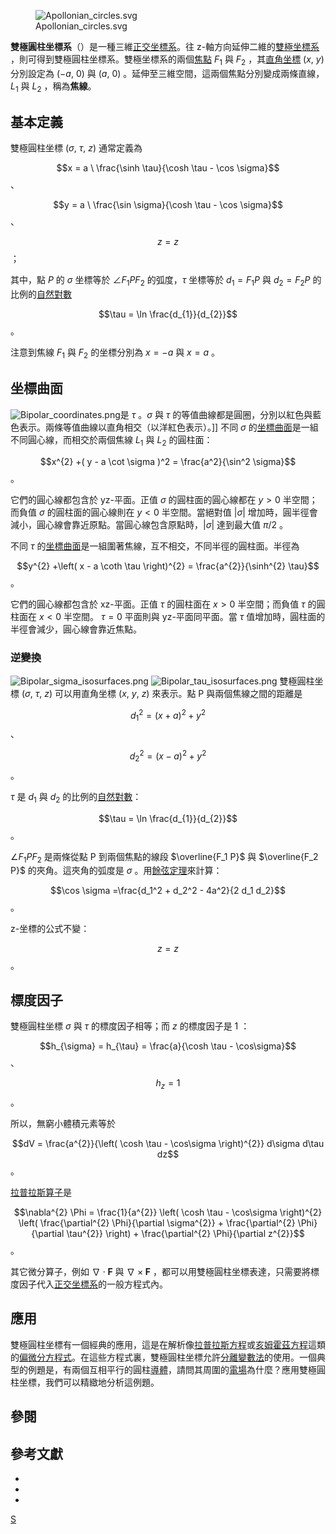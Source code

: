 [[File:Apollonian_circles.svg|thumb]]

'''雙極圓柱坐標系'''（{{lang-en|Bipolar cylindrical coordinates}}）是一種三維[[正交坐標系|正交坐標系]]。往 z-軸方向延伸二維的[[雙極坐標系|雙極坐標系]] ，則可得到雙極圓柱坐標系。雙極坐標系的兩個[[焦點|焦點]] <math>F_{1}</math> 與 <math>F_{2}</math> ，其[[直角坐標|直角坐標]] <math>(x,\ y)</math> 分別設定為 <math>( - a,\ 0)</math> 與 <math>(a,\ 0)</math> 。延伸至三維空間，這兩個焦點分別變成兩條直線，<math>L_{1}</math> 與 <math>L_{2}</math> ，稱為'''焦線'''。

==基本定義==
雙極圓柱坐標 <math>(\sigma,\ \tau,\ z)</math> 通常定義為
:<math>x = a \ \frac{\sinh \tau}{\cosh \tau - \cos \sigma}</math> 、
:<math>y = a \ \frac{\sin \sigma}{\cosh \tau - \cos \sigma}</math> 、
:<math>z = z</math> ；

其中，點 <math>P</math> 的 <math>\sigma</math> 坐標等於 <math>\angle F_{1} P F_{2}</math> 的弧度，<math>\tau</math> 坐標等於 <math>d_1=F_1 P</math> 與 <math>d_2=F_2 P</math> 的比例的[[自然對數|自然對數]]
:<math>\tau = \ln \frac{d_{1}}{d_{2}}</math>。

注意到焦線 <math>F_1</math> 與 <math>F_2</math> 的坐標分別為 <math>x= - a</math> 與 <math>x=a</math> 。

==坐標曲面==
[[File:Bipolar_coordinates.png|thumb]]是 <math>\tau</math> 。<math>\sigma</math> 與 <math>\tau</math> 的等值曲線都是圓圈，分別以紅色與藍色表示。兩條等值曲線以直角相交（以洋紅色表示）。]]
不同 <math>\sigma</math> 的[[坐標曲面|坐標曲面]]是一組不同圓心線，而相交於兩個焦線 <math>L_1</math> 與 <math>L_2</math> 的圓柱面：
:<math>x^{2} +( y - a \cot \sigma )^2 = \frac{a^2}{\sin^2 \sigma}</math> 。

它們的圓心線都包含於 yz-平面。正值 <math>\sigma</math> 的圓柱面的圓心線都在 <math>y>0</math> 半空間；而負值 <math>\sigma</math> 的圓柱面的圓心線則在 <math>y<0</math> 半空間。當絕對值 <math>\left| \sigma \right|</math> 增加時，圓半徑會減小，圓心線會靠近原點。當圓心線包含原點時，<math>\left| \sigma \right|</math> 達到最大值 <math>\pi/2</math> 。

不同 <math>\tau</math> 的[[坐標曲面|坐標曲面]]是一組圍著焦線，互不相交，不同半徑的圓柱面。半徑為
:<math>y^{2} +\left( x - a \coth \tau \right)^{2} = \frac{a^{2}}{\sinh^{2} \tau}</math> 。

它們的圓心線都包含於 xz-平面。正值 <math>\tau</math> 的圓柱面在 <math>x>0</math> 半空間；而負值 <math>\tau</math> 的圓柱面在 <math>x<0</math> 半空間。 <math>\tau=0</math> 平面則與 yz-平面同平面。當 <math>\tau</math> 值增加時，圓柱面的半徑會減少，圓心線會靠近焦點。

===逆變換===
[[File:Bipolar_sigma_isosurfaces.png|thumb]]
[[File:Bipolar_tau_isosurfaces.png|thumb]]
雙極圓柱坐標 <math>(\sigma,\ \tau,\ z)</math> 可以用直角坐標 <math>(x,\ y,\ z)</math> 來表示。點 P 與兩個焦線之間的距離是
:<math>d_{1}^{2} = (x + a)^{2} + y^{2}</math> 、
:<math>d_{2}^{2} = (x - a)^{2} + y^{2}</math> 。

<math>\tau</math> 是 <math>d_{1}</math> 與 <math>d_{2}</math> 的比例的[[自然對數|自然對數]]：
:<math>\tau = \ln \frac{d_{1}}{d_{2}}</math> 。

<math>\angle F_1PF_2</math> 是兩條從點 P 到兩個焦點的線段 <math>\overline{F_1 P}</math> 與 <math>\overline{F_2 P}</math> 的夾角。這夾角的弧度是 <math>\sigma</math> 。用[[餘弦定理|餘弦定理]]來計算：
:<math>\cos \sigma =\frac{d_1^2 + d_2^2 - 4a^2}{2 d_1 d_2}</math> 。

z-坐標的公式不變：
:<math>z=z</math> 。

==標度因子==
雙極圓柱坐標 <math>\sigma</math> 與 <math>\tau</math> 的標度因子相等；而 <math>z</math> 的標度因子是 1 ：
:<math>h_{\sigma} = h_{\tau} = \frac{a}{\cosh \tau - \cos\sigma}</math> 、
:<math>h_{z}=1</math> 。

所以，無窮小體積元素等於
:<math>dV = \frac{a^{2}}{\left( \cosh \tau - \cos\sigma \right)^{2}} d\sigma d\tau dz
</math> 。

[[拉普拉斯算子|拉普拉斯算子]]是
:<math>\nabla^{2} \Phi =
\frac{1}{a^{2}} \left( \cosh \tau - \cos\sigma \right)^{2}
\left( 
\frac{\partial^{2} \Phi}{\partial \sigma^{2}} + 
\frac{\partial^{2} \Phi}{\partial \tau^{2}} 
\right) + 
\frac{\partial^{2} \Phi}{\partial z^{2}}</math> 。 

其它微分算子，例如 <math>\nabla \cdot \mathbf{F}</math> 與 <math>\nabla \times \mathbf{F}</math> ，都可以用雙極圓柱坐標表達，只需要將標度因子代入[[正交坐標系|正交坐標系]]的一般方程式內。

==應用==
雙極圓柱坐標有一個經典的應用，這是在解析像[[拉普拉斯方程|拉普拉斯方程]]或[[亥姆霍茲方程|亥姆霍茲方程]]這類的[[偏微分方程式|偏微分方程式]]。在這些方程式裏，雙極圓柱坐標允許[[分離變數法|分離變數法]]的使用。一個典型的例題是，有兩個互相平行的圓柱[[導體|導體]]，請問其周圍的[[電場|電場]]為什麼？應用雙極圓柱坐標，我們可以精緻地分析這例題。

==參閱==
{{正交坐標系}}

==參考文獻==
* {{cite book | author = Margenau H, Murphy GM | year = 1956 | title = The Mathematics of Physics and Chemistry | publisher = D. van Nostrand | location = New York |  pages = pp. 187–190 }}
* {{cite book | author = Korn GA, Korn TM |date = 1961 | title = Mathematical Handbook for Scientists and Engineers | publisher = McGraw-Hill | location = New York | id =  ASIN B0000CKZX7 | pages = p. 182}}
* {{cite book | author = Moon P, Spencer DE | date = 1988 | chapter = Conical Coordinates (r, θ, λ) | title = Field Theory Handbook, Including Coordinate Systems, Differential Equations, and Their Solutions | edition = corrected 2nd ed., 3rd print ed. | publisher = Springer-Verlag | location = New York | pages = unknown | isbn = 978-0387184302}}

[[Category:坐標系|S]]